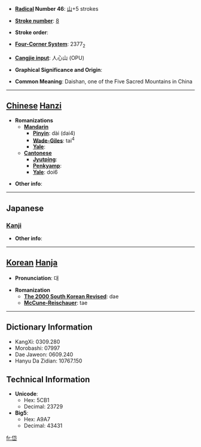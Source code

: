 * '''[[Wiktionary:Chinese radical index| Radical]] Number 46''': [[Wiktionary:Chinese radical index 山|山]]+5 strokes

* '''[[Wiktionary:Chinese total strokes index|Stroke number]]''': [[Wiktionary:Chinese total strokes index 8|8]]

* '''Stroke order''': 

* '''[[Wiktionary:Chinese four corner index|Four-Corner System]]''': 2377<sub>2</sub>

* '''[[Wiktionary:Chinese Cangjie index|Cangjie input]]''': 人心山 (OPU)

* '''Graphical Significance and Origin''': 

* '''Common Meaning''': Daishan, one of the Five Sacred Mountains in China

----

== [[Chinese]] [[Hanzi]] ==

* '''Romanizations'''
** '''[[Mandarin]]'''
*** '''[[Pinyin]]''': dài (dai4)
*** '''[[Wade-Giles]]''': tai<sup>4</sup>
*** '''[[Yale]]''': 
** '''[[Cantonese]]'''
*** '''[[Jyutping]]''':
*** '''[[Penkyamp]]''': 
*** '''[[Yale]]''': doi6

* '''Other info''': 

----

==Japanese==
===[[Kanji]]===
{{kanji|on readings=[[たい]] (tai), [[だい]] (dai)|kun readings=[[かわりあう]] (kawariau), [[はじめ]] (hajime)}}

* '''Other info''':  

----

== [[Korean]] [[Hanja]] ==

* '''Pronunciation''': 대

* '''Romanization'''
** '''[[The 2000 South Korean Revised Romanization|The 2000 South Korean Revised]]''': dae
** '''[[McCune-Reischauer]]''': tae

----

== Dictionary Information ==

* KangXi: 0309.280
* Morobashi: 07997
* Dae Jaweon: 0609.240
* Hanyu Da Zidian: 10767.150

== Technical Information ==

* '''Unicode''':
** Hex: 5CB1
** Decimal: 23729
* '''Big5''':
** Hex: A9A7
** Decimal: 43431

[[fr:岱]]